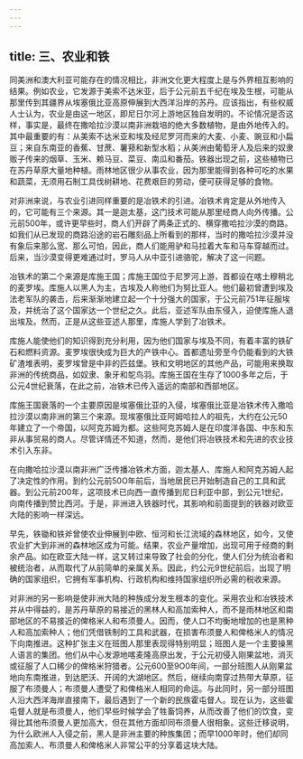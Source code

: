 ```yaml
---
---
---
```

title: 三、农业和铁
---



同美洲和澳大利亚可能存在的情况相比，非洲文化更大程度上是与外界相互影响的结果。例如农业，它发源于美索不达米亚，后于公元前五千纪在埃及生根，可能从那里传到其疆界从埃塞俄比亚高原伸展到大西洋沿岸的苏丹。应该指出，有些权威人士认为，农业是由这一地区，即尼日尔河上游地区独自发明的。不论情况是否这样，事实是，最终在撒哈拉沙漠以南非洲栽培的绝大多数植物，是由外地传入的。其中最重要的有：从美索不达米亚和埃及经尼罗河而来的大麦、小麦、豌豆和小扁豆；来自东南亚的香蕉、甘蔗、薯蓣和新型水稻；从美洲由葡萄牙人及后来的奴隶贩子传来的烟草、玉米、赖马豆、菜豆、南瓜和番茄。铁器出现之前，这些植物已在苏丹草原大量地种植。雨林地区很少从事农业，因为那里能得到各种可吃的水果和蔬菜，无须用石制工具伐树耕地、花费艰巨的劳动，便可获得足够的食物。

对非洲来说，与农业引进同样重要的是冶铁术的引进。冶铁术肯定是从外地传入的，它可能有三个来源。其一是迦太基，这门技术可能从那里经商人向外传播。公元前500年，或许更早些时，商人们开辟了两条正式的、横穿撒哈拉沙漠的商路。如我们从已发现的商路沿途的岩石雕刻品上所看到的那样，当时的撒哈拉沙漠并没有象后来那么宽、那么可怕，因此，商人们能用驴和马拉着大车和马车穿越而过。后来，当沙漠变得更难通过时，罗马人从中亚引进骆驼，解决了这一问题。

冶铁术的第二个来源是库施王国；库施王国位于尼罗河上游，首都设在喀土穆稍北的麦罗埃。库施人以黑人为主，古埃及人称他们为努比亚人。他们最初曾遭到埃及法老军队的袭击，后来渐渐地建立起一个十分强大的国家，于公元前751年征服埃及，并统治了这个国家达一个世纪之久。此后，亚述军队由东侵入，迫使库施人退出埃及。然而，正是从这些亚述人那里，库施人学到了冶铁术。

库施人能使他们的知识得到充分利用，因为他们国家与埃及不同，有着丰富的铁矿石和燃料资源。麦罗埃很快成为巨大的产铁中心。首都遗址旁至今仍能看到的大铁矿渣堆表明，麦罗埃曾是中非的匹兹堡。铁和文明地区的其他产品，可能用来换取非洲的传统商品，如奴隶、象牙和鸵鸟羽。库施王国在生存了1000多年之后，于公元4世纪衰落，在此之前，冶铁术已传入遥远的南部和西部地区。

库施王国衰落的一个主要原因是埃塞俄比亚的入侵，埃塞俄比亚是冶铁术传入撒哈拉沙漠以南非洲的第三个来源。现埃塞俄比亚阿姆哈拉人的祖先，大约在公元50年建立了一个帝国，以阿克苏姆为都。这些阿克苏姆人是在印度洋各国、中东和东非从事贸易的商人。尽管详情还不知道，然而，是他们将冶铁技术和先进的农业技术引入东非。

在向撒哈拉沙漠以南非洲广泛传播冶铁术方面，迦太基人、库施人和阿克苏姆人起了决定性的作用。到约公元前50O年前后，当地居民已开始制造自己的工具和武器。到公元前200年，这项技术已向西一直传播到尼日利亚中部，到公元1世纪，向南传播到赞比西河。于是，非洲进入铁器时代，其影响和前面提到的铁器对欧亚大陆的影响一样深远。

早先，铁锄和铁斧曾使农业伸展到中欧、恒河和长江流域的森林地区，如今，又使农业扩大到非洲的森林地区成为可能。结果，农业产量增加，出现可用于经商的剩余产品。如在欧亚大陆一样，这又转过来导致了社会的分化，使人们分为统治者和被统治者，从而取代了从前简单的亲属关系。因此，约公元9世纪前后，出现了明确的国家组织，它拥有军事机构、行政机构和维持国家组织所必需的税收来源。

对非洲的另一影响是使非洲大陆的种族成分发生根本的变化。采用农业和冶铁技术并从中得益的，是苏丹草原的易接近的黑林人和高加索种人，而不是雨林地区和南部地区的不易接近的俾格米人和布须曼人。因而，使人口不均衡地增加的也是黑种人和高加索种人；他们凭借铁制的工具和武器，在损害布须曼人和俾格米人的情况下向南推进。这种扩张主义在班图人那里表现得特别明显；班图人是一个主要操黑人语言的集团。他们从中心发源地喀麦隆高原出发，于公元初侵入刚果盆地，消灭或征服了人口稀少的俾格米狩猎者。公元600至9O0年间，一部分班图人从刚果盆地向东南推进，到达肥沃、开阔的大湖地区。然后，继续向南穿过热带大草原，征服了布须曼人；布须曼人遭受了和俾格米人相同的命运。与此同时，另一部分班图人沿大西洋海岸直接南下，最后遇到了一个新的民族霍屯督人。现在认为，这些霍屯督人就是布须曼人，他们早些时候学会了牲畜饲养，从而改善了他们的饮食，变得比其他布须曼人更加高大，但在其他方面却同布须曼人很相象。这些迁移说明，为什么欧洲人入侵之前，黑人是非洲主要的种族集团；而早1000年时，他们却同高加索人、布须曼人和俾格米人非常公平的分享着这块大陆。